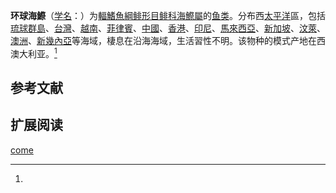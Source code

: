 {{Speciesbox
| name = 环球海鰶
| status = NE
| status_system = IUCN3.1
| image = 
| genus = Nematalosa
| species = come
| authority = Richardson, 1846<ref name='id5357'>{{cite web| url =http://www.bioinfo.cn/db05/BjdwSpecies.php?action=view&id=5357| title =环球海鰶| work =中国动物物种编目数据库| publisher =中国科学院微生物研究所| author =中国科学院动物研究所| accessdate =2009-04-11| deadurl =yes| archiveurl =https://web.archive.org/web/20160305062705/http://www.bioinfo.cn/db05/BjdwSpecies.php?action=view&id=5357| archivedate =2016-03-05}}</ref>
| synonyms = *''Chatoessus come''<br /><small>Richardson, 1846</small>
*''Chatoesus come''<br /><small>Richardson, 1846</small>
}}

'''环球海鰶'''（[[学名|学名]]：{{lang|la|''Nematalosa come''}}）为[[輻鰭魚綱|輻鰭魚綱]][[鲱形目|鲱形目]][[鲱科|鲱科]][[海鰶屬|海鰶屬]]的[[鱼类|鱼类]]。分布西[[太平洋|太平洋]]區，包括[[琉球群島|琉球群島]]、[[台灣|台灣]]、[[越南|越南]]、[[菲律賓|菲律賓]]、[[中國|中國]]、[[香港|香港]]、[[印尼|印尼]]、[[馬來西亞|馬來西亞]]、[[新加坡|新加坡]]、[[汶萊|汶萊]]、[[澳洲|澳洲]]、[[新幾內亞|新幾內亞]]等海域，棲息在沿海海域，生活習性不明。该物种的模式产地在西澳大利亚。<ref name='id5357'/>

== 参考文献 ==
{{reflist}}

== 扩展阅读 ==
{{refbegin}}
{{wikispecies-inline|Nematalosa come|环球海鰶}}
{{refend}}
{{Taxonbar|from=Q2627279}}

[[Category:海鰶屬|come]]


{{鯡形目小作品}}